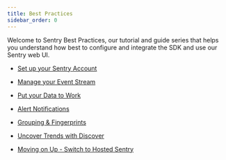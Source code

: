 ```yaml
---
title: Best Practices
sidebar_order: 0
---
```

Welcome to Sentry Best Practices, our tutorial and guide series that helps you understand how best to configure and integrate the SDK and use our Sentry web UI.
* [Set up your Sentry Account](/guides/getting-started/)

* [Manage your Event Stream](/accounts/quotas/manage-event-stream-guide/)

* [Put your Data to Work](/guides/enrich-data/)

* [Alert Notifications](/guides/alert-notifications/)

* [Grouping & Fingerprints](/guides/grouping-and-fingerprints/)

* [Uncover Trends with Discover](/guides/discover/)

* [Moving on Up - Switch to Hosted Sentry](/guides/migration/)
